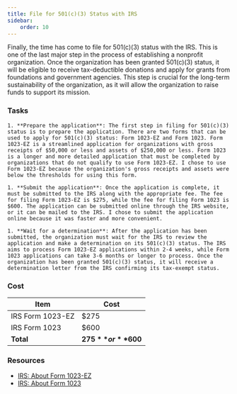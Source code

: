 ```yaml
---
title: File for 501(c)(3) Status with IRS
sidebar:
    order: 10
---
```


Finally, the time has come to file for 501(c)(3) status with the IRS. This is one of the last major step in the process of establishing a nonprofit organization. Once the organization has been granted 501(c)(3) status, it will be eligible to receive tax-deductible donations and apply for grants from foundations and government agencies. This step is crucial for the long-term sustainability of the organization, as it will allow the organization to raise funds to support its mission.

### Tasks

<Steps>

    1. **Prepare the application**: The first step in filing for 501(c)(3) status is to prepare the application. There are two forms that can be used to apply for 501(c)(3) status: Form 1023-EZ and Form 1023. Form 1023-EZ is a streamlined application for organizations with gross receipts of $50,000 or less and assets of $250,000 or less. Form 1023 is a longer and more detailed application that must be completed by organizations that do not qualify to use Form 1023-EZ. I chose to use Form 1023-EZ because the organization's gross receipts and assets were below the thresholds for using this form.

    1. **Submit the application**: Once the application is complete, it must be submitted to the IRS along with the appropriate fee. The fee for filing Form 1023-EZ is $275, while the fee for filing Form 1023 is $600. The application can be submitted online through the IRS website, or it can be mailed to the IRS. I chose to submit the application online because it was faster and more convenient.

    1. **Wait for a determination**: After the application has been submitted, the organization must wait for the IRS to review the application and make a determination on its 501(c)(3) status. The IRS aims to process Form 1023-EZ applications within 2-4 weeks, while Form 1023 applications can take 3-6 months or longer to process. Once the organization has been granted 501(c)(3) status, it will receive a determination letter from the IRS confirming its tax-exempt status.

</Steps>

### Cost

| Item                           | Cost     |
|--------------------------------|----------|
| IRS Form 1023-EZ               | $275     |
| IRS Form 1023                  | $600     |
| **Total**                      | **$275** or **$600** |

### Resources

- [IRS: About Form 1023-EZ](https://www.irs.gov/forms-pubs/about-form-1023-ez)
- [IRS: About Form 1023](https://www.irs.gov/forms-pubs/about-form-1023)
